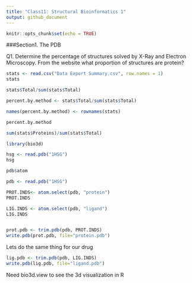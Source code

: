 ---
title: "Class11: Structural Bioinformatics 1"
output: github_document
---

```{r setup, include=FALSE}
knitr::opts_chunk$set(echo = TRUE)
```

###Section1. The PDB

Q1. Determine the percentage of structures solved by X-Ray and Electron Microscopy. From
the website what proportion of structures are protein?
```{r}
stats <- read.csv("Data Export Summary.csv", row.names = 1)
stats
```

```{r}
stats$Total/sum(stats$Total)

percent.by.method <- stats$Total/sum(stats$Total)

names(percent.by.method) <- rownames(stats)

percent.by.method
```

```{r}
sum(stats$Proteins)/sum(stats$Total)
```

```{r}
library(bio3d)

hsg <- read.pdb("1HSG")
hsg

```

```{r}
pdb$atom

```

```{r}
pdb <- read.pdb("1HSG")

PROT.INDS<- atom.select(pdb, "protein")
PROT.INDS

LIG.INDS <- atom.select(pdb, "ligand")
LIG.INDS



```
```{r}
prot.pdb <- trim.pdb(pdb, PROT.INDS)
write.pdb(prot.pdb, file="protein.pdb")

```

Lets do the same thing for our drug

```{r}
lig.pdb <- trim.pdb(pdb, LIG.INDS)
write.pdb(lig.pdb, file="ligand.pdb")
```
Need bio3d.view to see the 3d visualization in R

